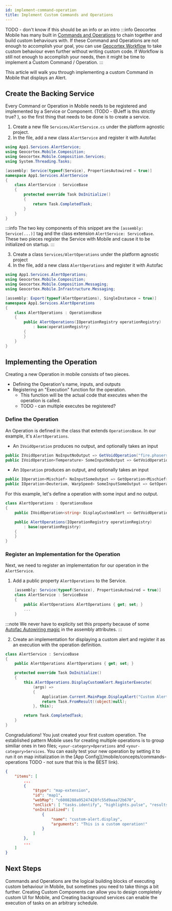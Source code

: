 ```yaml
---
id: implement-command-operation
title: Implement Custom Commands and Operations
---
```


TODO - don't know if this should be an info or an intro
:::info
Geocortex Mobile has many built in [Commands and Operations](/docs/mobile/concepts/commands-operations) to chain together and build custom behaviours with. If these Command and Operations are not enough to accomplish your goal, you can use [Geocortex Workflow](/docs/mobile/use-cases/change-default-search-behaviour) to take custom behaviour even further without writing custom code. If Workflow is still not enough to accomplish your needs, then it might be time to implement a Custom Command / Operation.
:::

This article will walk you through implementing a custom Command in Mobile that displays an Alert.

<PrereqsSnippet/>

## Create the Backing Service

Every Command or Operation in Mobile needs to be registered and implemented by a Service or Component. (TODO - @Jeff is this strictly true? ), so the first thing that needs to be done is to create a  service.

1. Create a new file `Services/AlertService.cs` under the platform agnostic project.
2. In the file, add a new class `AlertService` and register it with Autofac

```csharp
using App1.Services.AlertService;
using Geocortex.Mobile.Composition;
using Geocortex.Mobile.Composition.Services;
using System.Threading.Tasks;

[assembly: Service(typeof(Service), PropertiesAutowired = true)]
namespace App1.Services.AlertService
{
    class AlertService : ServiceBase
    {
        protected override Task DoInitialize()
        {
            return Task.CompletedTask;
        }
    }
}
```

:::info
The two key components of this snippet are the `[assembly: Service(...)]` tag and the class extension `AlertService: ServiceBase`. These two pieces register the Service with Mobile and cause it to be initialized on startup.
:::

3. Create a class `Services/AlertOperations` under the platform agnostic project
4. In the file, add a new class `AlertOperations` and register it with Autofac

```csharp
using App1.Services.AlertOperations;
using Geocortex.Mobile.Composition;
using Geocortex.Mobile.Composition.Messaging;
using Geocortex.Mobile.Infrastructure.Messaging;

[assembly: Export(typeof(AlertOperations), SingleInstance = true)]
namespace App1.Services.AlertOperations
{
    class AlertOperations : OperationsBase
    {
        public AlertOperations(IOperationRegistry operationRegistry)
            : base(operationRegistry)
        {
        }
    }
}
```

## Implementing the Operation

Creating a new Operation in mobile consists of two pieces.

- Defining the Operation's name, inputs, and outputs
- Registering an "Execution" function for the operation.
    - This function will be the actual code that executes when the operation is called. 
    - TODO - can multiple executes be registered?

### Define the Operation

An Operation is defined in the class that extends `OperationsBase`. In our example, it's `AlertOperations`.

* An `IVoidOperation` produces no output, and optionally takes an input

```csharp
public IVoidOperation NoInputNoOutput => GetVoidOperation("fire.phasers");
public IVoidOperation<Temperature> SomeInputNoOutput => GetVoidOperation<Temperature>("tea.earlgrey");
```

* An `IOperation` produces an output, and optionally takes an input

```csharp
public IOperation<Mischief> NoInputSomeOutput => GetOperation<Mischief>("q.appear");
public IOperation<Deuterium, WarpSpeed> SomeInputSomeOutput => GetOperation<Deuterium, WarpSpeed>("warpdrive.engage");
```

For this example, let's define a operation with some input and no output.

```csharp
class AlertOperations : OperationsBase
{
    public IVoidOperation<string> DisplayCustomAlert => GetVoidOperation<string>("custom-alert.display");

    public AlertOperations(IOperationRegistry operationRegistry)
        : base(operationRegistry)
    {
    }
}
```

### Register an Implementation for the Operation

Next, we need to register an implementation for our operation in the `AlertService`.

1. Add a public property `AlertOperations` to the Service. 

```csharp
    [assembly: Service(typeof(Service), PropertiesAutowired = true)]
    class AlertService : ServiceBase
    {
        public AlertOperations AlertOperations { get; set; }
        ...
    }
```

:::note
We never have to explicity set this property because of some [Autofac Autowiring magic](https://autofaccn.readthedocs.io/en/latest/register/prop-method-injection.html) in the assembly attributes. 
:::

2. Create an implementation for displaying a custom alert and register it as an execution with the operation definition.

```csharp
class AlertService : ServiceBase
{
    public AlertOperations AlertOperations { get; set; }

    protected override Task DoInitialize()
    {
        this.AlertOperations.DisplayCustomAlert.RegisterExecute(
            (args) =>
            {
                Application.Current.MainPage.DisplayAlert("Custom Alert", args, "OK");
                return Task.FromResult((object)null);
            }, this);

        return Task.CompletedTask;
    }
}
```

Congradulations! You just created your first custom operation. The established pattern Mobile uses for creating multiple operations is to group similiar ones in two files; `<your-category>Operations` and `<your-category>Services`. You can easily test your new operation by setting it to run it on map initialization in the [App Config](/mobile/concepts/commands-operations TODO - not sure that this is the BEST link).

```json
{
    "items": [
        ...
        {
            "$type": "map-extension",
            "id": "map1",
            "webMap": "c6008288a95247428fc55d9aaa72b670",
            "onClick": [ "tasks.identify", "highlights.pulse", "results.display" ],
            "onInitialized": [
                {
                    "name": "custom-alert.display",
                    "arguments": "This is a custom operation!"
                }
            ]
        },
        ...
    ]
}
```

## Next Steps

Commands and Operations are the logical building blocks of executing custom behaviour in Mobile, but sometimes you need to take things a bit further. Creating Custom Components can allow you to design completely custom UI for Mobile, and Creating background services can enable the execution of tasks on an arbitrary schedule.


<UseCaseContainer>
    <UseCaseCard
        title="Commands and Operations"
        description="Learn more about Commands and Operations"
        link="/docs/mobile/concepts/commands-operations"
    />
    <UseCaseCard
        title="Implement a Custom Component with UI"
        description="Learn how to implement a custom Component using the Mobile SDK"
        link="./implement-component-with-ui"
    />
    <UseCaseCard
        title="Implement a background service"
        description="Learn how to implement a background Service using the Mobile SDK"
        link="./implement-background-service"
    />
</UseCaseContainer>